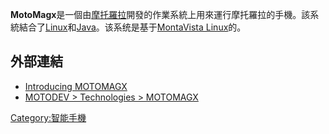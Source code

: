 {{Infobox_OS |
  name = MOTOMAGX |
  logo = |
  screenshot = |
  caption = |
  developer = [[Motorola|Motorola]] |
  family = [[Linux|Linux]]|
  source_model =  |
  working_state = |
  the latest version = |
  latest_release_date = |
  kernel_type = |
  license = |
  website = [http://developer.motorola.com/technologies/motomagx/ MOTODEV > Technologies > MOTOMAGX]
}}

'''MotoMagx'''是一個由[[摩托羅拉|摩托羅拉]]開發的作業系統上用來運行摩托羅拉的手機。該系統結合了[[Linux|Linux]]和[[Java|Java]]。该系统是基于[[MontaVista_Linux|MontaVista Linux]]的。

== 外部連結 ==
* [https://web.archive.org/web/20080301011932/http://www.motorola.com/content.jsp?globalObjectId=8411 Introducing MOTOMAGX]
* [https://web.archive.org/web/20080508162917/http://developer.motorola.com/technologies/motomagx/ MOTODEV > Technologies > MOTOMAGX]

{{智能手機作業系統}}

[[Category:智能手機|Category:智能手機]]